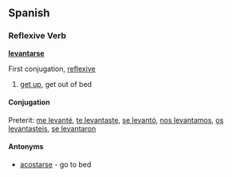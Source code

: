 ==Spanish==
===Reflexive Verb===
'''[[levantar]]se'''

First conjugation, [[reflexive]]

# [[get up]], get out of bed

====Conjugation====
Preterit: [[me levanté]], [[te levantaste]], [[se levantó]], [[nos levantamos]], [[os levantasteis]], [[se levantaron]]


====Antonyms====
*[[acostarse]] - go to bed